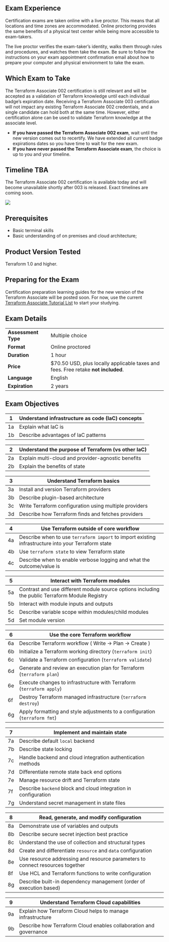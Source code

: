 <!-- Each "## Heading Two" section in this document will be used to populate an FAQ item -->

## Exam Experience

Certification exams are taken online with a live proctor. This means that all locations and time zones are accommodated. Online proctoring provides the same benefits of a physical test center while being more accessible to exam-takers.

The live proctor verifies the exam-taker’s identity, walks them through rules and procedures, and watches them take the exam. Be sure to follow the instructions on your exam appointment confirmation email about how to prepare your computer and physical environment to take the exam.

## Which Exam to Take

The Terraform Associate 002 certification is still relevant and will be accepted as a validation of Terraform knowledge until each individual badge’s expiration date. Receiving a Terraform Associate 003 certification will not impact any existing Terraform Associate 002 credentials, and a single candidate can hold both at the same time. However, either certification alone can be used to validate Terraform knowledge at the associate level.

- **If you have passed the Terraform Associate 002 exam**, wait until the new version comes out to recertify. We have extended all current badge expirations dates so you have time to wait for the new exam.
- **If you have never passed the Terraform Associate exam**, the choice is up to you and your timeline.

## Timeline TBA

The Terraform Associate 002 certification is available today and will become unavailable shortly after 003 is released. Exact timelines are coming soon.

![](https://www.datocms-assets.com/2885/1654637486-terraform-associate-002-vs-003-timeline.png)

## Prerequisites

- Basic terminal skills
- Basic understanding of on premises and cloud architecture;

## Product Version Tested

Terraform 1.0 and higher.

## Preparing for the Exam

Certification preparation learning guides for the new version of the Terraform Associate will be posted soon. For now, use the current [Terraform Associate Tutorial List](https://developer.hashicorp.com/terraform/tutorials/certification-associate-tutorials) to start your studying.

## Exam Details

|                     |                                                                                   |
| ------------------- | --------------------------------------------------------------------------------- |
| **Assessment Type** | Multiple choice                                                                   |
| **Format**          | Online proctored                                                                  |
| **Duration**        | 1 hour                                                                            |
| **Price**           | $70.50 USD, plus locally applicable taxes and fees. Free retake **not included**. |
| **Language**        | English                                                                           |
| **Expiration**      | 2 years                                                                           |

## Exam Objectives

| 1   | Understand infrastructure as code (IaC) concepts |
| --- | ------------------------------------------------ |
| 1a  | Explain what IaC is                              |
| 1b  | Describe advantages of IaC patterns              |

| 2   | Understand the purpose of Terraform (vs other IaC) |
| --- | -------------------------------------------------- |
| 2a  | Explain multi-cloud and provider-agnostic benefits |
| 2b  | Explain the benefits of state                      |

| 3   | Understand Terraform basics                            |
| --- | ------------------------------------------------------ |
| 3a  | Install and version Terraform providers                |
| 3b  | Describe plugin-based architecture                     |
| 3c  | Write Terraform configuration using multiple providers |
| 3d  | Describe how Terraform finds and fetches providers     |

| 4   | Use Terraform outside of core workflow                                                              |
| --- | --------------------------------------------------------------------------------------------------- |
| 4a  | Describe when to use `terraform import` to import existing infrastructure into your Terraform state |
| 4b  | Use `terraform state` to view Terraform state                                                       |
| 4c  | Describe when to enable verbose logging and what the outcome/value is                               |

| 5   | Interact with Terraform modules                                                                 |
| --- | ----------------------------------------------------------------------------------------------- |
| 5a  | Contrast and use different module source options including the public Terraform Module Registry |
| 5b  | Interact with module inputs and outputs                                                         |
| 5c  | Describe variable scope within modules/child modules                                            |
| 5d  | Set module version                                                                              |

| 6   | Use the core Terraform workflow                                             |
| --- | --------------------------------------------------------------------------- |
| 6a  | Describe Terraform workflow ( Write -> Plan -> Create )                     |
| 6b  | Initialize a Terraform working directory (`terraform init`)                 |
| 6c  | Validate a Terraform configuration (`terraform validate`)                   |
| 6d  | Generate and review an execution plan for Terraform (`terraform plan`)      |
| 6e  | Execute changes to infrastructure with Terraform (`terraform apply`)        |
| 6f  | Destroy Terraform managed infrastructure (`terraform destroy`)              |
| 6g  | Apply formatting and style adjustments to a configuration (`terraform fmt`) |

| 7   | Implement and maintain state                                    |
| --- | --------------------------------------------------------------- |
| 7a  | Describe default `local` backend                                |
| 7b  | Describe state locking                                          |
| 7c  | Handle backend and cloud integration authentication methods     |
| 7d  | Differentiate remote state back end options                     |
| 7e  | Manage resource drift and Terraform state                       |
| 7f  | Describe `backend` block and cloud integration in configuration |
| 7g  | Understand secret management in state files                     |

| 8   | Read, generate, and modify configuration                                      |
| --- | ----------------------------------------------------------------------------- |
| 8a  | Demonstrate use of variables and outputs                                      |
| 8b  | Describe secure secret injection best practice                                |
| 8c  | Understand the use of collection and structural types                         |
| 8d  | Create and differentiate `resource` and `data` configuration                  |
| 8e  | Use resource addressing and resource parameters to connect resources together |
| 8f  | Use HCL and Terraform functions to write configuration                        |
| 8g  | Describe built-in dependency management (order of execution based)            |

| 9   | Understand Terraform Cloud capabilities                           |
| --- | ----------------------------------------------------------------- |
| 9a  | Explain how Terraform Cloud helps to manage infrastructure        |
| 9b  | Describe how Terraform Cloud enables collaboration and governance |

